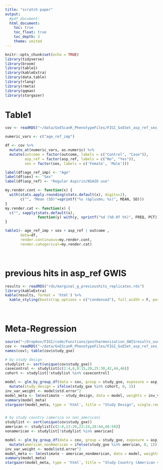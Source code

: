 ```yaml
---
title: "scratch paper"
output: 
  #pdf_document:
  html_document:
    toc: true
    toc_float: true
    toc_depth: 2
    theme: united
---
```


```r
knitr::opts_chunk$set(echo = TRUE)
library(tidyverse)
library(broom)
library(table1)
library(kableExtra)
library(data.table)
library(rlang)
library(rmeta)
library(qqman)
library(stargazer)
```

# Table1
```r

cov <- readRDS("~/data/GxEScanR_PhenotypeFiles/FIGI_GxESet_asp_ref_sex_age_pc10_studygxe_72145_GLM.rds")

numeric_vars <- c("age_ref_imp")

df <- cov %>%
  mutate_at(numeric_vars, as.numeric) %>%
  mutate(outcome = factor(outcome, labels = c("Control", "Case")),
         asp_ref = factor(asp_ref, labels = c("No", "Yes")),
         sex = factor(sex, labels = c('Female', 'Male')))

label(df$age_ref_imp) <- "Age"
label(df$sex) <- "Sex"
label(df$asp_ref) <- "Regular Aspirin/NSAID use"

my.render.cont <- function(x) {
  with(stats.apply.rounding(stats.default(x), digits=2),
       c("", "Mean (SD)"=sprintf("%s (&plusmn; %s)", MEAN, SD)))
}
my.render.cat <- function(x) {
  c("", sapply(stats.default(x),
               function(y) with(y, sprintf("%d (%0.0f %%)", FREQ, PCT))))
}

table1(~ age_ref_imp + sex + asp_ref | outcome ,
       data=df,
       render.continuous=my.render.cont, 
       render.categorical=my.render.cat)

```
<br>

# previous hits in asp_ref GWIS
```r
results <- readRDS("rds/marginal_g_previoushits_replicates.rds")
library(kableExtra)
kable(results, format = 'html') %>%
  kable_styling(bootstrap_options = c("condensed"), full_width = F, position = "left")
```
<br>


# Meta-Regression
```r
source("~/Dropbox/FIGI/code/Functions/postharmonization_GWISresults_useful_functions.R")
cov <- readRDS("~/data/GxEScanR_PhenotypeFiles/FIGI_GxESet_asp_ref_sex_age_pc10_studygxe_72145_GLM.rds")
names(cov); table(cov$study_gxe)

# by study design
studylist <- sort(unique(cov$study_gxe))
casecontrol <- studylist[c(2:4,6,9:15,20,25:30,42,44,46)]
cohort <- studylist[!studylist %in% casecontrol]

model <- glm_by_group_df(data = cov, group = study_gxe, exposure = asp_ref, outcome = outcome, age_ref_imp, sex) %>% 
  mutate(study_design = ifelse(study_gxe %in% cohort, 0, 1))
inv_var_weight <- model$std.error^2
model_meta <- lm(estimate ~ study_design, data = model, weights = inv_var_weight)
summary(model_meta)
stargazer(model_meta, type = 'html', title = "Study Design", single.row = T)


# by study country (america vs non_american)
studylist <- sort(unique(cov$study_gxe))
american <- studylist[c(2:8,13:20,23:24,28:44,46:50)]
nonamerican <- studylist[!studylist %in% american]

model <- glm_by_group_df(data = cov, group = study_gxe, exposure = asp_ref, outcome = outcome, age_ref_imp, sex) %>% 
  mutate(american_nonAmerican = ifelse(study_gxe %in% american, 0, 1))
inv_var_weight <- model$std.error^2
model_meta <- lm(estimate ~ american_nonAmerican, data = model, weights = inv_var_weight)
summary(model_meta)
stargazer(model_meta, type = 'html', title = "Study Country (American vs Non-American)", single.row = T)


```


